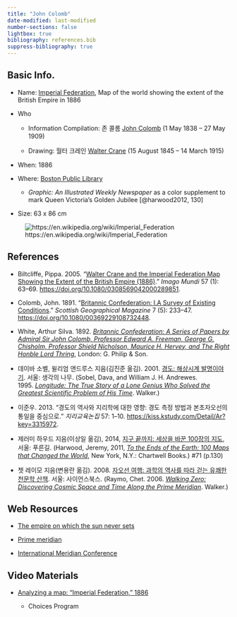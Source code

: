 ```yaml
---
title: "John Colomb"
date-modified: last-modified
number-sections: false
lightbox: true
bibliography: references.bib
suppress-bibliography: true
---
```


## Basic Info.

-   Name: [Imperial Federation](https://en.wikipedia.org/wiki/Imperial_Federation), Map of the world showing the extent of the British Empire in 1886

-   Who

    -   Information Compilation: 존 콜롬 [John Colomb](https://en.wikipedia.org/wiki/John_Colomb) (1 May 1838 – 27 May 1909)

    -   Drawing: 월터 크레인 [Walter Crane](https://en.wikipedia.org/wiki/Walter_Crane) (15 August 1845 – 14 March 1915)

-   When: 1886

-   Where: [Boston Public Library](https://collections.leventhalmap.org/search/commonwealth:x633f896s)

    -   *Graphic: An Illustrated Weekly Newspaper* as a color supplement to mark Queen Victoria's Golden Jubilee [@harwood2012, 130]

-   Size: 63 x 86 cm

![https://en.wikipedia.org/wiki/Imperial_Federation](https://upload.wikimedia.org/wikipedia/commons/thumb/6/65/Imperial_Federation%2C_Map_of_the_World_Showing_the_Extent_of_the_British_Empire_in_1886_%28levelled%29.jpg/2560px-Imperial_Federation%2C_Map_of_the_World_Showing_the_Extent_of_the_British_Empire_in_1886_%28levelled%29.jpg)

## References

-   Biltcliffe, Pippa. 2005. “[Walter Crane and the Imperial Federation Map Showing the Extent of the British Empire (1886)](papers/biltcliffe_2005.pdf).” *Imago Mundi* 57 (1): 63–69. <https://doi.org/10.1080/0308569042000289851>.

-   Colomb, John. 1891. “[Britannic Confederation: I.A Survey of Existing Conditions](papers/colomb_1891.pdf).” *Scottish Geographical Magazine* 7 (5): 233–47. <https://doi.org/10.1080/00369229108732448>.

-   White, Arthur Silva. 1892. [*Britannic Confederation: A Series of Papers by Admiral Sir John Colomb, Professor Edward A. Freeman, George G. Chisholm, Professor Shield Nicholson, Maurice H. Hervey, and The Right Honble Lord Thring*](https://books.google.co.kr/books?id=yURXzJWQ1eYC), London: G. Philip & Son.

-   데이바 소벨, 윌리엄 앤드루스 지음(김진준 옮김). 2001. [경도: 해상시계 발명이야기](https://www.google.co.kr/books/edition/%EA%B2%BD%EB%8F%84_%ED%95%B4%EC%83%81%EC%8B%9C%EA%B3%84_%EB%B0%9C%EB%AA%85%EC%9D%B4%EC%95%BC%EA%B8%B0/QF21MAAACAAJ?hl=ko). 서울: 생각의 나무. (Sobel, Dava, and William J. H. Andrewes. 1995. [*Longitude: The True Story of a Lone Genius Who Solved the Greatest Scientific Problem of His Time*](https://www.google.co.kr/books/edition/_/glCArgEACAAJ?hl=ko&sa=X&ved=2ahUKEwiY47iMqqCEAxUxma8BHUWmCfIQ7_IDegQIFBAD). Walker.)

-   이준우. 2013. “경도의 역사와 지리학에 대한 영향: 경도 측정 방법과 본초자오선의 통일을 중심으로.” *지리교육논집* 57: 1–10. <https://kiss.kstudy.com/Detail/Ar?key=3315972>.

-   제러미 하우드 지음(이상일 옮김), 2014, [지구 끝까지: 세상을 바꾼 100장의 지도](https://www.yes24.com/Product/Goods/11772692), 서울: 푸른길. (Harwood, Jeremy, 2011, [*To the Ends of the Earth: 100 Maps that Changed the World*](https://www.amazon.com/Ends-Earth-Maps-Changed-World/dp/0785828982), New York, N.Y.: Chartwell Books.) #71 (p.130)

-   쳇 레이모 지음(변용란 옮김). 2008. [자오선 여행: 과학의 역사를 따라 걷는 유쾌한 천문학 산책](https://www.google.co.kr/books/edition/%EC%9E%90%EC%98%A4%EC%84%A0_%EC%97%AC%ED%96%89/MUM2NwAACAAJ?hl=ko). 서울: 사이언스북스. (Raymo, Chet. 2006. [*Walking Zero: Discovering Cosmic Space and Time Along the Prime Meridian*](https://www.google.co.kr/books/edition/Walking_Zero/jlVGAAAAYAAJ?hl=ko&gbpv=0&bsq=Walking%20Zero). Walker.)

## Web Resources

-   [The empire on which the sun never sets](https://en.wikipedia.org/wiki/The_empire_on_which_the_sun_never_sets)

-   [Prime meridian](https://en.wikipedia.org/wiki/Prime_meridian)

-   [International Meridian Conference](https://en.wikipedia.org/wiki/International_Meridian_Conference)

## Video Materials

-   [Analyzing a map: “Imperial Federation,” 1886](https://www.youtube.com/watch?v=Nds2Rg_OOO8)

    -   Choices Program

